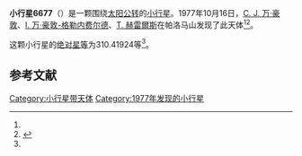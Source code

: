 {{Infobox planet
| bgcolour = #FFFFC0
| name = 6677 Renoir
| symbol = 
| image = 
| caption = 
| discovery = yes
| discovery_ref = 
| discoverer = [[C._J._万·豪敦|C. J. 万·豪敦]]、[[I._万·豪敦-格勒内费尔德|I. 万·豪敦-格勒内费尔德]]、[[T._赫雷爾斯|T. 赫雷爾斯]]
| discovery_site = [[帕洛马山|帕洛马山]] 
| discovered = 1977年10月16日
| designations = yes
| mp_name = 
| named_after = 
| alt_names = 3045 T-3/ 1989 UT1
| mp_category = [[外小行星带|外小行星带]]
| orbit_ref = <ref name="a">[http://ssd.jpl.nasa.gov/sbdb.cgi?sstr=6677 6677 Renoir] {{Wayback|url=http://ssd.jpl.nasa.gov/sbdb.cgi?sstr=6677 |date=20140815081122 }}，小行星數據庫瀏覽器（JPL Small-Body Database Browser）－[[美国国家航空航天局|美国国家航空航天局]]喷气推进实验室</ref>
| epoch = 2456400.5 (2013年4月18日更新)
| aphelion = {{convert|3.5457862|AU|km|3|abbr=on|lk=out}}
| perihelion = {{convert|2.9521646|AU|km|3|abbr=on}}
| semimajor = {{convert|3.2489754|AU|km|3|abbr=on}}
| eccentricity = 0.0913552
| period = 2139.035781 [[日|日]]<br />5.86[[儒略年|儒略年]]
| avg_speed = 
| inclination = 14.63329
| asc_node = 32.55577
| mean_anomaly = 
| arg_peri = 310.41924
| satellites = 
| physical_characteristics = yes
| dimensions = 
| mass = 
| density = 
| surface_grav = 
| escape_velocity = 
| sidereal_day = 
| axial_tilt = 
| pole_ecliptic_lat = 
| pole_ecliptic_lon = 
| albedo = 
| temperatures= 
| temp_name1 = 
| mean_temp_1 = 
| max_temp_1 = 
| temp_name2 = 
| max_temp_2 = 
| spectral_type = 
| abs_magnitude = 310.41924
}}

'''小行星6677'''（{{lang-en|6677 Renoir}}）是一颗围绕[[太阳|太阳]][[公转|公转]]的[[小行星|小行星]]。1977年10月16日，[[C._J._万·豪敦|C. J. 万·豪敦]]、[[I._万·豪敦-格勒内费尔德|I. 万·豪敦-格勒内费尔德]]、[[T._赫雷爾斯|T. 赫雷爾斯]]在帕洛马山发现了此天体<ref name="a" /><ref>{{cite news|title=小行星列表|url=http://cfa-www.harvard.edu/iau/lists/NumberedMPs.txt|accessdate=2013-07-08|newspaper=哈佛大学|archive-date=2008-05-17|archive-url=https://web.archive.org/web/20080517010638/http://cfa-www.harvard.edu/iau/lists/NumberedMPs.txt|dead-url=no}}</ref>。

这颗小行星的[[绝对星等|绝对星等]]为310.41924等<ref name="a" />。

==参考文献==
{{reflist}}
{{Minor Planet Number|[[小行星6676|小行星6676]]|[[小行星6678|小行星6678]]}}

{{小天体}}

[[Category:小行星带天体|Category:小行星带天体]]
[[Category:1977年发现的小行星|Category:1977年发现的小行星]]

{{asteroid-stub}}